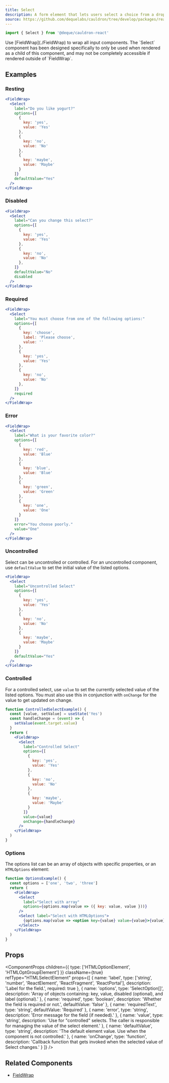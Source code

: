 ```yaml
---
title: Select
description: A form element that lets users select a choice from a dropdown list.
source: https://github.com/dequelabs/cauldron/tree/develop/packages/react/src/components/Select/index.tsx
---
```



```js
import { Select } from '@deque/cauldron-react'
```

<Note>
  Use [FieldWrap](./FieldWrap) to wrap all input components. The `Select` component has been designed specifically to only be used when rendered as a child of this component, and may not be completely accessible if rendered outside of `FieldWrap`.
</Note>

## Examples

### Resting

```jsx example
<FieldWrap>
  <Select
    label="Do you like yogurt?"
    options={[
      {
        key: 'yes',
        value: 'Yes'
      },
      {
        key: 'no',
        value: 'No'
      },
      {
        key: 'maybe',
        value: 'Maybe'
      }
    ]}
    defaultValue="Yes"
  />
</FieldWrap>
```

### Disabled

```jsx example
<FieldWrap>
  <Select
    label="Can you change this select?"
    options={[
      {
        key: 'yes',
        value: 'Yes'
      },
      {
        key: 'no',
        value: 'No'
      },
    ]}
    defaultValue="No"
    disabled
  />
</FieldWrap>
```

### Required

```jsx example
<FieldWrap>
  <Select
    label="You must choose from one of the following options:"
    options={[
      {
        key: 'choose',
        label: 'Please choose',
        value: ''
      },
      {
        key: 'yes',
        value: 'Yes'
      },
      {
        key: 'no',
        value: 'No'
      },
    ]}
    required
  />
</FieldWrap>
```

### Error

```jsx example
<FieldWrap>
  <Select
    label="What is your favorite color?"
    options={[
      {
        key: 'red',
        value: 'Blue'
      },
      {
        key: 'blue',
        value: 'Blue'
      },
      {
        key: 'green',
        value: 'Green'
      },
      {
        key: 'one',
        value: 'One'
      }
    ]}
    error="You choose poorly."
    value="One"
  />
</FieldWrap>
```

### Uncontrolled

Select can be uncontrolled or controlled. For an uncontrolled component, use `defaultValue` to set the initial value of the listed options.

```jsx example
<FieldWrap>
  <Select
    label="Uncontrolled Select"
    options={[
      {
        key: 'yes',
        value: 'Yes'
      },
      {
        key: 'no',
        value: 'No'
      },
      {
        key: 'maybe',
        value: 'Maybe'
      }
    ]}
    defaultValue="Yes"
  />
</FieldWrap>
```

### Controlled

For a controlled select, use `value` to set the currently selected value of the listed options. You must also use this in conjunction with `onChange` for the value to get updated on change.

```jsx example
function ControlledSelectExample() {
  const [value, setValue] = useState('Yes')
  const handleChange = (event) => {
    setValue(event.target.value)
  }
  return (
    <FieldWrap>
      <Select
        label="Controlled Select"
        options={[
          {
            key: 'yes',
            value: 'Yes'
          },
          {
            key: 'no',
            value: 'No'
          },
          {
            key: 'maybe',
            value: 'Maybe'
          }
        ]}
        value={value}
        onChange={handleChange}
      />
    </FieldWrap>
  )
}
```

### Options

The options list can be an array of objects with specific properties, or an `HTMLOptions` element:

```jsx example
function OptionsExample() {
  const options = ['one', 'two', 'three']
  return (
    <FieldWrap>
      <Select
        label="Select with array"
        options={options.map(value => ({ key: value, value }))}
      />
      <Select label="Select with HTMLOptions">
        {options.map(value => <option key={value} value={value}>{value}</option>)}
      </Select>
    </FieldWrap>
  )
}
```

## Props

<ComponentProps
  children={{
    type: ['HTMLOptionElement', 'HTMLOptGroupElement']
  }}
  className={true}
  refType="HTMLSelectElement"
  props={[
    {
      name: 'label',
      type: ['string', 'number', 'ReactElement', 'ReactFragment', 'ReactPortal'],
      description: 'Label for the field.',
      required: true
    },
    {
      name: 'options',
      type: 'SelectOption[]',
      description: 'Array of objects containing: key, value, disabled (optional), and label (optional).'
    },
    {
      name: 'required',
      type: 'boolean',
      description: 'Whether the field is required or not.',
      defaultValue: 'false'
    },
    {
      name: 'requiredText',
      type: 'string',
      defaultValue: 'Required'
    },
    {
      name: 'error',
      type: 'string',
      description: 'Error message for the field (if needed).'
    },
    {
      name: 'value',
      type: 'string',
      description: 'Use for "controlled" selects. The caller is responsible for managing the value of the select element.'
    },
    {
      name: 'defaultValue',
      type: 'string',
      description: 'The default element value. Use when the component is not controlled.'
    },
    {
      name: 'onChange',
      type: 'function',
      description: 'Callback function that gets invoked when the selected value of Select changes.'
    }
  ]}
/>

## Related Components

- [FieldWrap](./FieldWrap)
